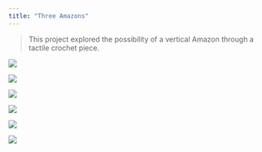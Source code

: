 ```yaml
---
title: "Three Amazons"
---
```


> This project explored the possibility of a vertical Amazon through a tactile crochet piece. 

![](//images/amazon_three/Slide1.png)

![](//images/amazon_three/Slide2.png)

![](//images/amazon_three/Slide3.png)

![](//images/amazon_three/Slide4.png)

![](//images/amazon_three/Slide5.png)

![](//images/amazon_three/Slide6.png)